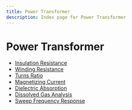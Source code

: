 ```yaml
---
title: Power Transformer
description: Index page for Power Transformer
---
```


# Power Transformer

- [Insulation Resistance](insulation-resistance)
- [Winding Resistance](winding-resistance)
- [Turns Ratio](turns-ratio)
- [Magnetizing Current](magnetizing-current)
- [Dielectric Absorption](dielectric-absorption)
- [Dissolved Gas Analysis](dissolved-gas-analysis)
- [Sweep Frequency Response](sweep-frequency-response)
